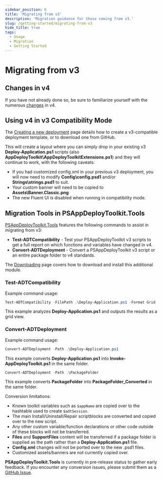 ```yaml
---
sidebar_position: 6
title: 'Migrating from v3'
description: 'Migration guidance for those coming from v3.'
slug: /getting-started/migrating-from-v3
hide_title: true
tags:
  - Usage
  - Migration
  - Getting Started
---
```


# Migrating from v3

## Changes in v4

If you have not already done so, be sure to familiarize yourself with the numerous [changes](/docs/getting-started/changes-in-v4) in v4.

## Using v4 in v3 Compatibility Mode

The [Creating a new deployment](/docs/getting-started/creating-a-new-deployment) page details how to create a v3-compatible deployment template, or to download one from GitHub.

This will create a layout where you can simply drop in your existing v3 **Deploy-Application.ps1** scripts (also **AppDeployToolkit\AppDeployToolkitExtensions.ps1**) and they will continue to work, with the following caveats:

- If you had customized config.xml in your previous v3 deployment, you will now need to modify **Config\config.psd1** and/or **Strings\strings.psd1** to suit.
- Your custom banner will need to be copied to **Assets\Banner.Classic.png**
- The new Fluent UI is disabled when running in compatibility mode.

## Migration Tools in PSAppDeployToolkit.Tools

[PSAppDeployToolkit.Tools](https://github.com/PSAppDeployToolkit/PSAppDeployToolkit.Tools) features the following commands to assist in migrating from v3:

- **Test-ADTCompatibility** - Test your PSAppDeployToolkit v3 scripts to get a full report on which functions and variables have changed in v4.
- **Convert-ADTDeployment** - Convert a PSAppDeployToolkit v3 script or an entire package folder to v4 standards.

The [Downloading](/docs/getting-started/download) page covers how to download and install this additional module.

### Test-ADTCompatibility

Example command usage:

```powershell
Test-ADTCompatibility -FilePath .\Deploy-Application.ps1 -Format Grid
```

This example analyzes **Deploy-Application.ps1** and outputs the results as a grid view.


### Convert-ADTDeployment

Example command usage:
```powershell
Convert-ADTDeployment -Path .\Deploy-Application.ps1
```
This example converts **Deploy-Application.ps1** into **Invoke-AppDeployToolkit.ps1** in the same folder.

```powershell
Convert-ADTDeployment -Path .\PackageFolder
```
This example converts **PackageFolder** into **PackageFolder_Converted** in the same folder.

Conversion limitations:

- Known toolkit variables such as `$appName` are copied over to the hashtable used to create `$adtSession`.
- The main Install/Uninstall/Repair scriptblocks are converted and copied over to the new script.
- Any other custom variable/function declarations or other code outside of these blocks will not be transferred.
- **Files** and **SupportFiles** content will be transferred if a package folder is supplied as the path rather than a **Deploy-Application.ps1** file.
- **Config.xml** changes will not be ported over to the new .psd1 files.
- Customized assets/banners are not currently copied over.

**PSAppDeployToolkit.Tools** is currently in pre-release status to gather early feedback. If you encounter any conversion issues, please submit them as a [GitHub Issue](https://github.com/PSAppDeployToolkit/PSAppDeployToolkit.Tools/issues).
